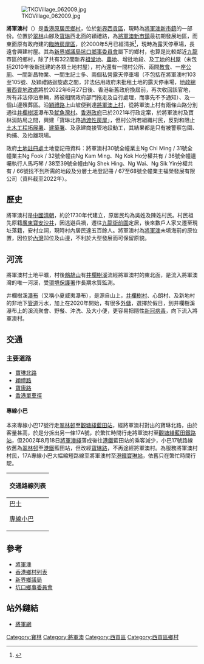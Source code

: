 [[File:TKOVillage_062009.jpg|thumb]]

'''將軍澳村'''（{{lang|en|Tseung Kwan O Village}}）是[[香港|香港]][[原居民|原居民]][[鄉村|鄉村]]，位於[[新界|新界]][[西貢區|西貢區]]，現時為[[將軍澳新市鎮|將軍澳新市鎮]]的一部份。位置於[[翠林|翠林]]山腳及[[寶林|寶琳]]西北面的穎禮路，為[[將軍澳新市鎮|將軍澳新市鎮]]最初期發展地區，而東面原有政府建的[[臨時房屋區#西貢區|臨時房屋區]]，於2000年5月已經清拆<ref>{{Cite web |url=http://legco.gov.hk/yr98-99/chinese/panels/hg/papers/hg30034b.htm |title=《臨時房屋區清拆戶的安置政策》，立法會房屋事務委員會資料文件 |access-date=2007-10-25 |archive-date=2019-11-04 |archive-url=https://web.archive.org/web/20191104071920/https://www.legco.gov.hk/yr98-99/chinese/panels/hg/papers/hg30034b.htm |dead-url=no }}</ref>，現時為露天停車場，長遠會興建村屋。其為[[新界鄉議局|新界鄉議局]][[坑口鄉事委員會|坑口鄉事委員會]]屬下的鄉村，也算是比較鄰近[[九龍|九龍]]市區的鄉村，除了共有322間新界[[祖堂地|祖堂地]]、[[農地|農地]]、增批地段、及[[丁地|丁地]]的[[村屋|村屋]]（未包括2010年後新批建的各類土地村屋），村內還有一間村公所、兩間[[教會|教會]]、一座[[公廁|公廁]]、一間新昌物業、一間生記士多、兩個私營露天停車場（不包括在將軍澳村103至105號、及穎禮路迴旋處之間，非法佔用政府未批租土地的露天停車場，[[地政總署|地政總署]][[西貢地政處|西貢地政處]]將於2022年6月27日後、香港新舊政府換屆前，再次收回該官地，所有非法停泊車輛，將被相關政府部門拖走及自行處理，而事先不予通知）、及一個山邊殯葬區。沿[[穎禮路|穎禮路]]上山坡便到達[[將軍澳上村|將軍澳上村]]，從將軍澳上村有兩條山路分別通往[[井欄樹溪|井欄樹溪]]瀑布及[[魷魚灣村|魷魚灣村]]。[[香港政府|香港政府]]已於2021年行政定案，於將軍澳村及寶林消防局之間，興建「寶琳北路[[過渡性房屋|過渡性房屋]]」，但村公所若組織村民，反對和阻止[[土木工程拓展署|土木工程拓展署]]、[[建築署|建築署]]、及承建商接管地段動工，其結果都是只有被警察包圍、拘捕、及抬離現場。

政府[[土地註冊處|土地註冊處]]土地登記冊資料：將軍澳村30號全幢業主Ng Chi Ming / 31號全幢業主Ng Fook / 32號全幢由Ng Kam Ming、Ng Kok Ho分權共有 / 36號全幢遺囑執行人馬巧琴 / 38至39號全幢由Ng Shek Hing、Ng Wai、Ng Sik Yin分權共有 / 66號找不到所需的地段及分層土地登記冊 / 67至68號全幢業主福榮發展有限公司（資料截至2022年）。

==歷史==
將軍澳村是[[中國|中國]][[清朝|清朝]]，約於1730年代建立，原居民均為吳姓及陳姓村民。村民祖先原籍[[广东省|廣東]][[宝安区|寶安]][[沙井_(寶安)|沙井]]，因逃避兵禍，遷往[[九龍|九龍]][[衙前圍村|衙前圍]]定居，後來數戶人家又遷至現址落籍，安村立祠，現時村內居民達五百餘人。將軍澳村為[[將軍澳|將軍澳]]未填海前的原位置，因位於[[海灣|內灣]]凹位及山邊，不利於大型發展而可保留原貌。

==河流==
將軍澳村土地平曠，村後[[鷓鴣山_(香港)|鷓鴣山]]有[[井欄樹溪|井欄樹溪]]流經將軍澳村的東北面，是流入將軍澳灣的唯一河溪，受[[環境保護署_(香港)|環境保護署]]作長期水質監測。

井欄樹溪[[瀑布|瀑布]]（又稱小夏威夷瀑布），是源自山上，[[井欄樹村|井欄樹村]]、心朗村、及新地村的非地下[[管道|管道]]污水，加上在2020年開始，有很多[[外傭|外傭]]，選擇於假日，到井欄樹溪瀑布上的溪流聚會、野餐、沖洗、及大小便，更容易把隱性[[新冠病毒|新冠病毒]]，向下流入將軍澳村。

==交通==
===主要道路===
*[[寶琳北路|寶琳北路]]
*[[穎禮路|穎禮路]]
*[[寶康路|寶康路]]
*[[香港單車徑|香港單車徑]]

====專線小巴====
本來專線小巴17號行走[[翠林邨|翠林邨]]至[[觀塘綫|觀塘綫]][[藍田站_(香港)|藍田站]]，經將軍澳村對出的寶琳北路，由於客量甚高，於是分拆出另一條17A號，於繁忙時間行走將軍澳村至[[觀塘綫|觀塘綫]][[藍田站_(香港)|藍田鐵路站]]，但2002年8月18日[[將軍澳綫|將軍澳綫]]落成後往[[港鐵|港鐵]]藍田站的乘客減少，小巴17號路線依舊為[[翠林邨|翠林邨]]至[[港鐵|港鐵]]藍田站，但改經[[寶琳路|寶琳路]]，不再途經將軍澳村。為服務將軍澳村村民，17A專線小巴大幅縮短路線至將軍澳村至[[港鐵|港鐵]][[寶琳站|寶琳站]]，依舊只在繁忙時間行駛。

{| class="mw-collapsible mw-collapsed wikitable" style="background:yellow; margin: 0 auto; width: auto;" 
! 交通路線列表
|-
|
;[[香港巴士|巴士]]
{{九龍新界巴士簡單列表|93A|93K|98A|98B|98C|98P|293S|296M|798A|N293}}
{{大嶼山巴士簡單列表|E22A|N29}}
{{過海隧道巴士簡單列表|690|690P|694}}
;[[香港小巴|專線小巴]]
{{新界專線小巴簡單列表|12|15|15M|17M|17A|105|105S|111}}
|}

==參考==
<div class="references-column">
<references/>
</div>
*[[將軍澳|將軍澳]]
*[[香港鄉村列表|香港鄉村列表]]
*[[新界鄉議局|新界鄉議局]]
*[[坑口鄉事委員會|坑口鄉事委員會]]

==站外鏈結==
*[https://web.archive.org/web/20041211213606/http://tkoweb.info/ 將軍網]

{{DEFAULTSORT:Tseung Kwan O Village}}
[[Category:寶林|Category:寶林]]
[[Category:將軍澳|Category:將軍澳]]
[[Category:西貢區|Category:西貢區]]
[[Category:西貢區鄉村|Category:西貢區鄉村]]